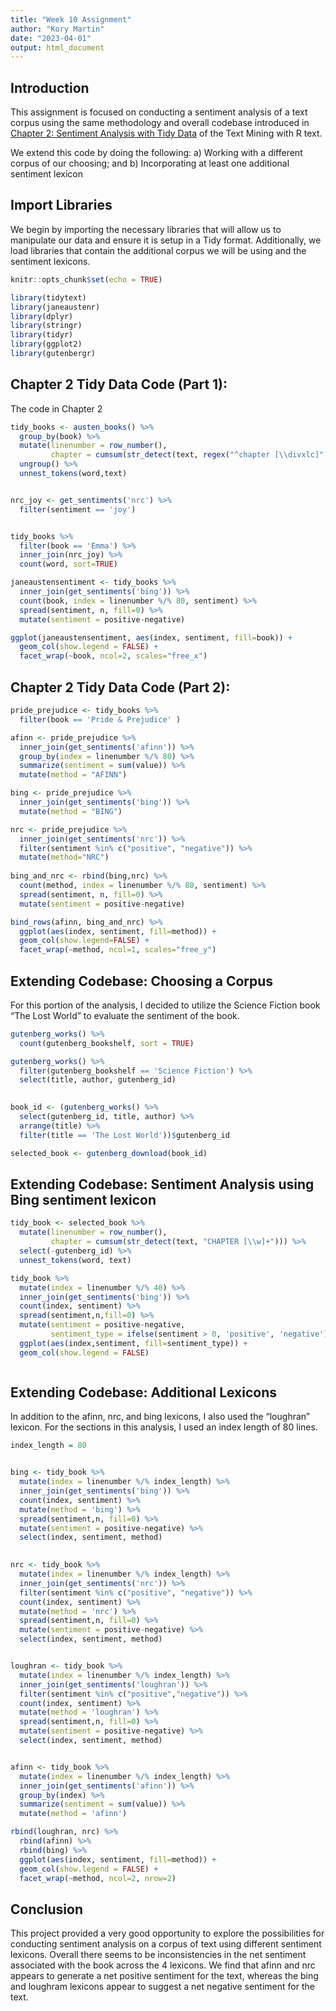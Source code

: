 ```yaml
---
title: "Week 10 Assignment"
author: "Kory Martin"
date: "2023-04-01"
output: html_document
---
```


## Introduction

This assignment is focused on conducting a sentiment analysis of a text corpus using the same methodology and overall codebase introduced in [Chapter 2: Sentiment Analysis with Tidy Data](https://www.tidytextmining.com/sentiment.html) of the Text Mining with R text. 

We extend this code by doing the following:
a) Working with a different corpus of our choosing; and
b) Incorporating at least one additional sentiment lexicon 

## Import Libraries

We begin by importing the necessary libraries that will allow us to manipulate our data and ensure it is setup in a Tidy format. Additionally, we load libraries that contain the additional corpus we will be using and the sentiment lexicons. 

```r
knitr::opts_chunk$set(echo = TRUE)

library(tidytext)
library(janeaustenr)
library(dplyr)
library(stringr)
library(tidyr)
library(ggplot2)
library(gutenbergr)
```

## Chapter 2 Tidy Data Code (Part 1):

The code in Chapter 2 

```r
tidy_books <- austen_books() %>%
  group_by(book) %>%
  mutate(linenumber = row_number(),
         chapter = cumsum(str_detect(text, regex("^chapter [\\divxlc]",ignore_case=TRUE)))) %>%
  ungroup() %>%
  unnest_tokens(word,text)


nrc_joy <- get_sentiments('nrc') %>% 
  filter(sentiment == 'joy')


tidy_books %>% 
  filter(book == 'Emma') %>% 
  inner_join(nrc_joy) %>% 
  count(word, sort=TRUE)

janeaustensentiment <- tidy_books %>% 
  inner_join(get_sentiments('bing')) %>%
  count(book, index = linenumber %/% 80, sentiment) %>%
  spread(sentiment, n, fill=0) %>%
  mutate(sentiment = positive-negative)

ggplot(janeaustensentiment, aes(index, sentiment, fill=book)) +
  geom_col(show.legend = FALSE) +
  facet_wrap(~book, ncol=2, scales="free_x")
```

## Chapter 2 Tidy Data Code (Part 2): 

```r
pride_prejudice <- tidy_books %>%
  filter(book == 'Pride & Prejudice' )

afinn <- pride_prejudice %>% 
  inner_join(get_sentiments('afinn')) %>%
  group_by(index = linenumber %/% 80) %>%
  summarize(sentiment = sum(value)) %>%
  mutate(method = "AFINN")

bing <- pride_prejudice %>% 
  inner_join(get_sentiments('bing')) %>%
  mutate(method = "BING")

nrc <- pride_prejudice %>% 
  inner_join(get_sentiments('nrc')) %>%
  filter(sentiment %in% c("positive", "negative")) %>%
  mutate(method="NRC")
  
bing_and_nrc <- rbind(bing,nrc) %>%
  count(method, index = linenumber %/% 80, sentiment) %>%
  spread(sentiment, n, fill=0) %>%
  mutate(sentiment = positive-negative)

bind_rows(afinn, bing_and_nrc) %>%
  ggplot(aes(index, sentiment, fill=method)) +
  geom_col(show.legend=FALSE) +
  facet_wrap(~method, ncol=1, scales="free_y")
```

## Extending Codebase: Choosing a Corpus

For this portion of the analysis, I decided to utilize the Science Fiction book "The Lost World" to evaluate the sentiment of the book.

```r
gutenberg_works() %>%
  count(gutenberg_bookshelf, sort = TRUE)

gutenberg_works() %>%
  filter(gutenberg_bookshelf == 'Science Fiction') %>%
  select(title, author, gutenberg_id)
  

book_id <- (gutenberg_works() %>%
  select(gutenberg_id, title, author) %>%
  arrange(title) %>%
  filter(title == 'The Lost World'))$gutenberg_id

selected_book <- gutenberg_download(book_id)

```

## Extending Codebase: Sentiment Analysis using **Bing** sentiment lexicon

```r
tidy_book <- selected_book %>%
  mutate(linenumber = row_number(),
         chapter = cumsum(str_detect(text, "CHAPTER [\\w]+"))) %>%
  select(-gutenberg_id) %>%
  unnest_tokens(word, text)

tidy_book %>%
  mutate(index = linenumber %/% 40) %>%
  inner_join(get_sentiments('bing')) %>%
  count(index, sentiment) %>%
  spread(sentiment,n,fill=0) %>%
  mutate(sentiment = positive-negative,
         sentiment_type = ifelse(sentiment > 0, 'positive', 'negative')) %>%
  ggplot(aes(index,sentiment, fill=sentiment_type)) +
  geom_col(show.legend = FALSE)



```

## Extending Codebase: Additional Lexicons

In addition to the afinn, nrc, and bing lexicons, I also used the "loughran" lexicon. For the sections in this analysis, I used an index length of 80 lines. 

```r
index_length = 80


bing <- tidy_book %>%
  mutate(index = linenumber %/% index_length) %>%
  inner_join(get_sentiments('bing')) %>%
  count(index, sentiment) %>%
  mutate(method = 'bing') %>%
  spread(sentiment,n, fill=0) %>%
  mutate(sentiment = positive-negative) %>%
  select(index, sentiment, method)

  
nrc <- tidy_book %>%
  mutate(index = linenumber %/% index_length) %>%
  inner_join(get_sentiments('nrc')) %>%
  filter(sentiment %in% c("positive", "negative")) %>%
  count(index, sentiment) %>%
  mutate(method = 'nrc') %>%
  spread(sentiment,n, fill=0) %>%
  mutate(sentiment = positive-negative) %>%
  select(index, sentiment, method)


loughran <- tidy_book %>%
  mutate(index = linenumber %/% index_length) %>%
  inner_join(get_sentiments('loughran')) %>%
  filter(sentiment %in% c("positive","negative")) %>%
  count(index, sentiment) %>%
  mutate(method = 'loughran') %>%
  spread(sentiment,n, fill=0) %>%
  mutate(sentiment = positive-negative) %>%
  select(index, sentiment, method)


afinn <- tidy_book %>%
  mutate(index = linenumber %/% index_length) %>%
  inner_join(get_sentiments('afinn')) %>%
  group_by(index) %>%
  summarize(sentiment = sum(value)) %>%
  mutate(method = 'afinn')

rbind(loughran, nrc) %>% 
  rbind(afinn) %>% 
  rbind(bing) %>% 
  ggplot(aes(index, sentiment, fill=method)) +
  geom_col(show.legend = FALSE) +
  facet_wrap(~method, ncol=2, nrow=2)


```


## Conclusion

This project provided a very good opportunity to explore the possibilities for conducting sentiment analysis on a corpus of text using different sentiment lexicons. Overall there seems to be inconsistencies in the net sentiment associated with the book across the 4 lexicons. We find that afinn and nrc appears to generate a net positive sentiment for the text, whereas the bing and loughram lexicons appear to suggest a net negative sentiment for the text. 